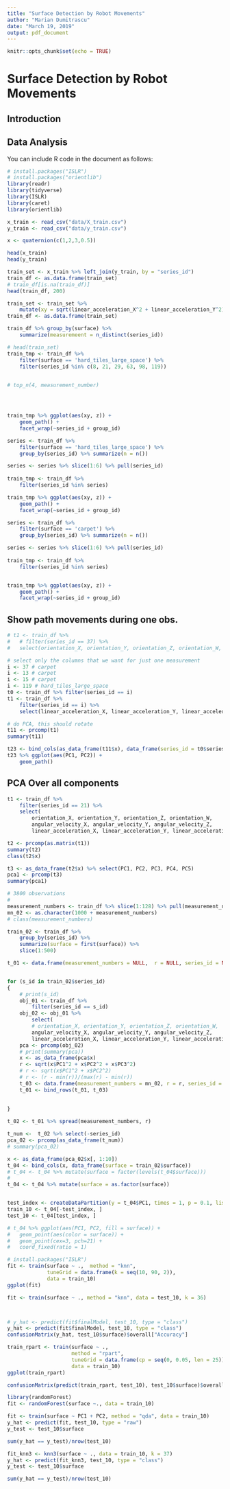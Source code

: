 ```yaml
---
title: "Surface Detection by Robot Movements"
author: "Marian Dumitrascu"
date: "March 19, 2019"
output: pdf_document
---
```


```r
knitr::opts_chunk$set(echo = TRUE)
```
# Surface Detection by Robot Movements


## Introduction



## Data Analysis

You can include R code in the document as follows:

```r
# install.packages("ISLR")
# install.packages("orientlib")
library(readr)
library(tidyverse)
library(ISLR)
library(caret)
library(orientlib)

x_train <- read_csv("data/X_train.csv")
y_train <- read_csv("data/y_train.csv")
```


```r
x <- quaternion(c(1,2,3,0.5))

```


```r

head(x_train)
head(y_train)

train_set <- x_train %>% left_join(y_train, by = "series_id")
train_df <- as.data.frame(train_set)
# train_df[is.na(train_df)]
head(train_df, 200)

```
```r
train_set <- train_set %>% 
	mutate(xy = sqrt(linear_acceleration_X^2 + linear_acceleration_Y^2), z = linear_acceleration_Z)
train_df <- as.data.frame(train_set)

train_df %>% group_by(surface) %>% 
	summarize(measuremeent = n_distinct(series_id))

```


```r
# head(train_set)
train_tmp <- train_df %>% 
	filter(surface == 'hard_tiles_large_space') %>% 
	filter(series_id %in% c(8, 21, 29, 63, 98, 119))
	

# top_n(4, measurement_number)




train_tmp %>% ggplot(aes(xy, z)) +
	geom_path() +
	facet_wrap(~series_id + group_id) 

```

```r
series <- train_df %>% 
	filter(surface == 'hard_tiles_large_space') %>% 
	group_by(series_id) %>% summarize(n = n()) 

series <- series %>% slice(1:6) %>% pull(series_id)
	
train_tmp <- train_df %>% 
	filter(series_id %in% series)

train_tmp %>% ggplot(aes(xy, z)) +
	geom_path() +
	facet_wrap(~series_id + group_id) 
```

```r
series <- train_df %>% 
	filter(surface == 'carpet') %>% 
	group_by(series_id) %>% summarize(n = n()) 

series <- series %>% slice(1:6) %>% pull(series_id)
	
train_tmp <- train_df %>% 
	filter(series_id %in% series)


train_tmp %>% ggplot(aes(xy, z)) +
	geom_path() +
	facet_wrap(~series_id + group_id) 
```
## Show path movements during one obs.

```r

# t1 <- train_df %>% 
# 	# filter(series_id == 37) %>% 
# 	select(orientation_X, orientation_Y, orientation_Z, orientation_W, angular_velocity_X,angular_velocity_Y, angular_velocity_Z, linear_acceleration_X, linear_acceleration_Y, linear_acceleration_Z)

# select only the columns that we want for just one measurement
i <- 37 # carpet
i <- 13 # carpet
i <- 15 # carpet
i <- 119 # hard_tiles_large_space
t0 <- train_df %>% filter(series_id == i)
t1 <- train_df %>% 
	filter(series_id == i) %>% 
	select(linear_acceleration_X, linear_acceleration_Y, linear_acceleration_Z)

# do PCA, this should rotate
t11 <- prcomp(t1)
summary(t11)

t23 <- bind_cols(as_data_frame(t11$x), data_frame(series_id = t0$series_id))
t23 %>% ggplot(aes(PC1, PC2)) +
	geom_path()
```
## PCA Over all components

```r
t1 <- train_df %>% 
	filter(series_id == 21) %>% 
	select(
		orientation_X, orientation_Y, orientation_Z, orientation_W, 
		angular_velocity_X, angular_velocity_Y, angular_velocity_Z,
		linear_acceleration_X, linear_acceleration_Y, linear_acceleration_Z)

t2 <- prcomp(as.matrix(t1))
summary(t2)
class(t2$x)

t3 <- as_data_frame(t2$x) %>% select(PC1, PC2, PC3, PC4, PC5)
pca1 <- prcomp(t3)
summary(pca1)

```


```r
# 3800 observations
# 
measurement_numbers <- train_df %>% slice(1:128) %>% pull(measurement_number)
mn_02 <- as.character(1000 + measurement_numbers)
# class(measurement_numbers)

train_02 <- train_df %>%
	group_by(series_id) %>% 
	summarize(surface = first(surface)) %>% 
	slice(1:500)

t_01 <- data.frame(measurement_numbers = NULL,  r = NULL, series_id = NULL)


for (s_id in train_02$series_id)
{
	# print(s_id)
	obj_01 <- train_df %>%  
		filter(series_id == s_id)
	obj_02 <- obj_01 %>% 
		select(
		# orientation_X, orientation_Y, orientation_Z, orientation_W, 
		angular_velocity_X, angular_velocity_Y, angular_velocity_Z,
		linear_acceleration_X, linear_acceleration_Y, linear_acceleration_Z)
	pca <- prcomp(obj_02)
	# print(summary(pca))
	x <- as_data_frame(pca$x)
	r <- sqrt(x$PC1^2 + x$PC2^2 + x$PC3^2)
	# r <- sqrt(x$PC1^2 + x$PC2^2)
	# r <- (r - min(r))/(max(r) - min(r))
	t_03 <- data.frame(measurement_numbers = mn_02, r = r, series_id = s_id)
	t_01 <- bind_rows(t_01, t_03)
	
		
}

t_02 <- t_01 %>% spread(measurement_numbers, r)

t_num <-  t_02 %>% select(-series_id)
pca_02 <- prcomp(as_data_frame(t_num))
# summary(pca_02)

x <- as_data_frame(pca_02$x[, 1:10])
t_04 <- bind_cols(x, data_frame(surface = train_02$surface))
# t_04 <- t_04 %>% mutate(surface = factor(levels(t_04$surface)))
# 
t_04 <- t_04 %>% mutate(surface = as.factor(surface))


test_index <- createDataPartition(y = t_04$PC1, times = 1, p = 0.1, list = FALSE)
train_10 <- t_04[-test_index, ]
test_10 <- t_04[test_index, ]

# t_04 %>% ggplot(aes(PC1, PC2, fill = surface)) +
# 	geom_point(aes(color = surface)) +
# 	geom_point(cex=3, pch=21) +
#   coord_fixed(ratio = 1)
```

```r

# install.packages("ISLR")
fit <- train(surface ~ .,  method = "knn", 
             tuneGrid = data.frame(k = seq(10, 90, 2)), 
             data = train_10)
ggplot(fit) 

fit <- train(surface ~ ., method = "knn", data = test_10, k = 36)



# y_hat <- predict(fit$finalModel, test_10, type = "class")
y_hat <- predict(fit$finalModel, test_10, type = "class")
confusionMatrix(y_hat, test_10$surface)$overall["Accuracy"]
```

```r
train_rpart <- train(surface ~ ., 
                     method = "rpart",
                     tuneGrid = data.frame(cp = seq(0, 0.05, len = 25)),
                     data = train_10)
ggplot(train_rpart)

confusionMatrix(predict(train_rpart, test_10), test_10$surface)$overall["Accuracy"]
```


```r
library(randomForest)
fit <- randomForest(surface ~., data = train_10) 

```




```r
fit <- train(surface ~ PC1 + PC2, method = "qda", data = train_10)
y_hat <- predict(fit, test_10, type = "raw")
y_test <- test_10$surface

sum(y_hat == y_test)/nrow(test_10)
```




```r

fit_knn3 <- knn3(surface ~ ., data = train_10, k = 37)
y_hat <- predict(fit_knn3, test_10, type = "class")
y_test <- test_10$surface

sum(y_hat == y_test)/nrow(test_10)

```

